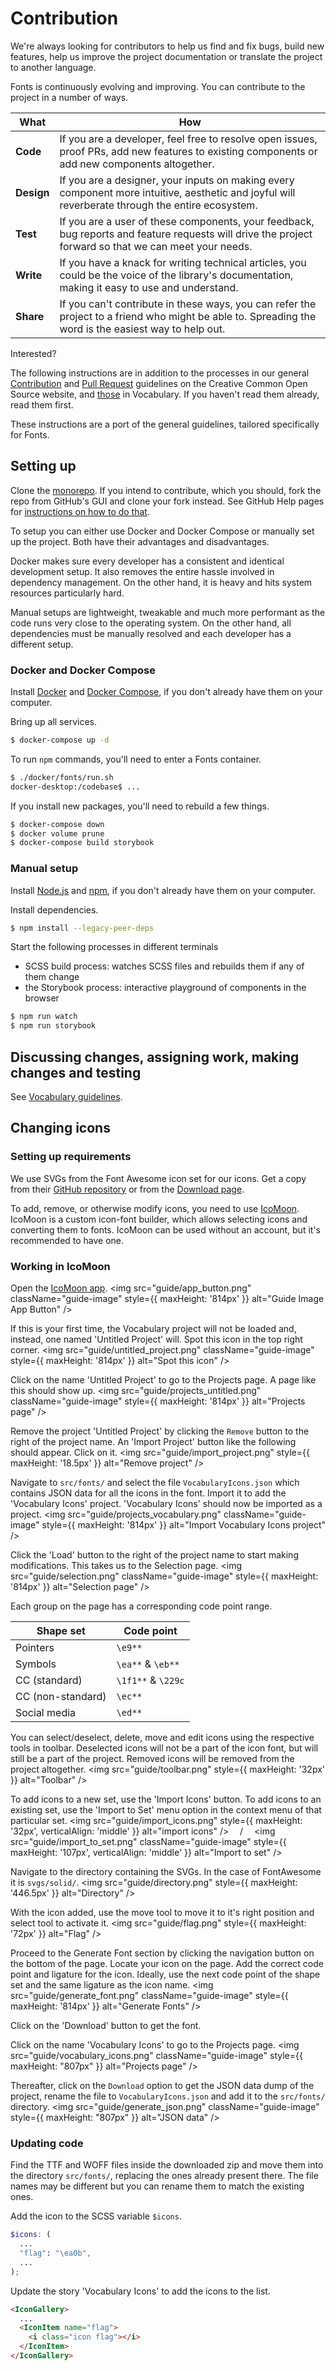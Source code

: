 
<Meta title="Fonts/Contribution" />

# Contribution

We're always looking for contributors to help us find and fix bugs, build new
features, help us improve the project documentation or translate the project to
another language.

Fonts is continuously evolving and improving. You can contribute to the
project in a number of ways.

| What | How |
|-|-|
| **Code**      | If you are a developer, feel free to resolve open issues, proof PRs, add new features to existing components or add new components altogether. |
| **Design**    | If you are a designer, your inputs on making every component more intuitive, aesthetic and joyful will reverberate through the entire ecosystem. |
| **Test**      | If you are a user of these components, your feedback, bug reports and feature requests will drive the project forward so that we can meet your needs. |
| **Write**     | If you have a knack for writing technical articles, you could be the voice of the library's documentation, making it easy to use and understand. |
| **Share**     | If you can't contribute in these ways, you can refer the project to a friend who might be able to. Spreading the word is the easiest way to help out. |

Interested?

The following instructions are in addition to the processes in our general [Contribution][contribution] and
[Pull Request][pull_request] guidelines on the Creative Common Open Source website, and [those] in Vocabulary. If you
haven't read them already, read them first.

[contribution]:https://creativecommons.github.io/contributing-code/
[pull_request]:https://opensource.creativecommons.org/contributing-code/pr-guidelines/
[those]:https://cc-vocabulary.netlify.com/?path=/docs/vocabulary-contribution--page

These instructions are a port of the general guidelines, tailored specifically for Fonts.

## Setting up

Clone the [monorepo](https://github.com/creativecommons/vocabulary). If you intend to contribute, which you should, fork the repo from GitHub's GUI and clone your fork instead. See GitHub Help pages for [instructions on how to do that](https://help.github.com/en/github/getting-started-with-github/fork-a-repo).

To setup you can either use Docker and Docker Compose or manually set up the project. Both have their advantages and
disadvantages.

Docker makes sure every developer has a consistent and identical development setup. It also removes the entire hassle
involved in dependency management. On the other hand, it is heavy and hits system resources particularly hard.

Manual setups are lightweight, tweakable and much more performant as the code runs very close to the operating
system. On the other hand, all dependencies must be manually resolved and each developer has a different setup.

### Docker and Docker Compose

Install [Docker](https://www.docker.com/) and [Docker Compose](https://docs.docker.com/compose/), if you don't already have them on your computer.

Bring up all services.

```bash
$ docker-compose up -d
```

To run `npm` commands, you'll need to enter a Fonts container.

```bash
$ ./docker/fonts/run.sh
docker-desktop:/codebase$ ...
```

If you install new packages, you'll need to rebuild a few things.

```bash
$ docker-compose down
$ docker volume prune
$ docker-compose build storybook
```

### Manual setup

Install [Node.js](https://nodejs.org/) and [npm](https://www.npmjs.com/), if you don't already have them on your computer.

Install dependencies.

```bash
$ npm install --legacy-peer-deps
```

Start the following processes in different terminals
- SCSS build process: watches SCSS files and rebuilds them if any of them change
- the Storybook process: interactive playground of components in the browser

```bash
$ npm run watch
$ npm run storybook
```

## Discussing changes, assigning work, making changes and testing

See [Vocabulary guidelines].

[Vocabulary guidelines]:https://cc-vocabulary.netlify.com/?path=/docs/vocabulary-contribution--page

## Changing icons

### Setting up requirements

We use SVGs from the Font Awesome icon set for our icons. Get a copy from their
[GitHub repository](https://github.com/FortAwesome/Font-Awesome) or from the
[Download page](https://fontawesome.com/how-to-use/on-the-web/setup/hosting-font-awesome-yourself).

To add, remove, or otherwise modify icons, you need to use [IcoMoon](https://icomoon.io/). IcoMoon is a custom
icon-font builder, which allows selecting icons and converting them to fonts. IcoMoon can be used without an account,
but it's recommended to have one.

### Working in IcoMoon

Open the [IcoMoon app](https://icomoon.io/app/).
<img src="guide/app_button.png" className="guide-image" style={{ maxHeight: '814px' }} alt="Guide Image App Button" />

If this is your first time, the Vocabulary project will not be loaded and, instead, one named 'Untitled Project' will.
Spot this icon in the top right corner.
<img src="guide/untitled_project.png" className="guide-image" style={{ maxHeight: '814px' }} alt="Spot this icon" />

Click on the name 'Untitled Project' to go to the Projects page. A page like this should show up.
<img src="guide/projects_untitled.png" className="guide-image" style={{ maxHeight: '814px' }} alt="Projects page" />

Remove the project 'Untitled Project' by clicking the `Remove` button to the right of the project name. An
'Import Project' button like the following should appear. Click on it.
<img src="guide/import_project.png" style={{ maxHeight: '18.5px' }} alt="Remove project" />

Navigate to `src/fonts/` and select the file `VocabularyIcons.json` which contains JSON data for all the icons in the
font. Import it to add the 'Vocabulary Icons' project. 'Vocabulary Icons' should now be imported as a project.
<img src="guide/projects_vocabulary.png" className="guide-image" style={{ maxHeight: '814px' }} alt="Import Vocabulary Icons project" />

Click the 'Load' button to the right of the project name to start making modifications. This takes us to the Selection
page.
<img src="guide/selection.png" className="guide-image" style={{ maxHeight: '814px' }} alt="Selection page" />

Each group on the page has a corresponding code point range.

| Shape set         | Code point         |
|-------------------|--------------------|
| Pointers          | `\e9**`            |
| Symbols           | `\ea**` & `\eb**`  |
| CC (standard)     | `\1f1**` & `\229c` |
| CC (non-standard) | `\ec**`            |
| Social media      | `\ed**`            |

You can select/deselect, delete, move and edit icons using the respective tools in toolbar. Deselected icons will not be
a part of the icon font, but will still be a part of the project. Removed icons will be removed from the project
altogether.
<img src="guide/toolbar.png" style={{ maxHeight: '32px' }} alt="Toolbar" />

To add icons to a new set, use the 'Import Icons' button. To add icons to an existing set, use the 'Import to Set' menu
option in the context menu of that particular set.
<img src="guide/import_icons.png" style={{ maxHeight: '32px', verticalAlign: 'middle' }} alt="import icons" />
&emsp;/&emsp;
<img src="guide/import_to_set.png" className="guide-image" style={{ maxHeight: '107px', verticalAlign: 'middle' }} alt="Import to set" />

Navigate to the directory containing the SVGs. In the case of FontAwesome it is `svgs/solid/`.
<img src="guide/directory.png" style={{ maxHeight: '446.5px' }} alt="Directory" />

With the icon added, use the move tool to move it to it's right position and select tool to activate it.
<img src="guide/flag.png" style={{ maxHeight: '72px' }} alt="Flag" />

Proceed to the Generate Font section by clicking the navigation button on the bottom of the page. Locate your icon on
the page. Add the correct code point and ligature for the icon. Ideally, use the next code point of the shape set and
the same ligature as the icon name.
<img src="guide/generate_font.png" className="guide-image" style={{ maxHeight: '814px' }} alt="Generate Fonts" />

Click on the 'Download' button to get the font.

Click on the name 'Vocabulary Icons' to go to the Projects page.
<img src="guide/vocabulary_icons.png" className="guide-image" style={{ maxHeight: "807px" }} alt="Projects page" />

Thereafter, click on the `Download` option to get the JSON data dump of the project, rename the file to
`VocabularyIcons.json` and add it to the `src/fonts/` directory.
<img src="guide/generate_json.png" className="guide-image" style={{ maxHeight: "807px" }} alt="JSON data" />

### Updating code

Find the TTF and WOFF files inside the downloaded zip and move them into the directory `src/fonts/`, replacing the ones
already present there. The file names may be different but you can rename them to match the existing ones.

Add the icon to the SCSS variable `$icons`.

```scss
$icons: (
  ...
  "flag": "\ea0b",
  ...
);
```

Update the story 'Vocabulary Icons' to add the icons to the list.

```html
<IconGallery>
  ...
  <IconItem name="flag">
    <i class="icon flag"></i>
  </IconItem>
</IconGallery>
```
